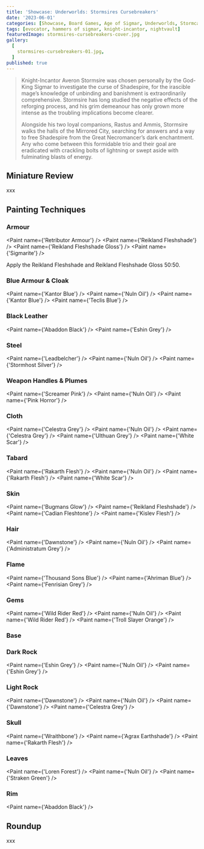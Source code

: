 ```yaml
---
title: 'Showcase: Underworlds: Stormsires Cursebreakers'
date: '2023-06-01'
categories: [Showcase, Board Games, Age of Sigmar, Underworlds, Stormcast Eternals]
tags: [evocator, hammers of sigmar, knight-incantor, nightvault]
featuredImage: stormsires-cursebreakers-cover.jpg
gallery:
  [
    stormsires-cursebreakers-01.jpg,
  ]
published: true
---
```


> Knight-Incantor Averon Stormsire was chosen personally by the God-King Sigmar to investigate the curse of Shadespire,
> for the irascible mage’s knowledge of unbinding and banishment is extraordinarily comprehensive. Stormsire has long
> studied the negative effects of the reforging process, and his grim demeanour has only grown more intense as
> the troubling implications become clearer.
>
> Alongside his two loyal companions, Rastus and Ammis, Stormsire walks the halls of the Mirrored City, searching for
> answers and a way to free Shadespire from the Great Necromancer’s dark enchantment. Any who come between this
> formidable trio and their goal are eradicated with crackling bolts of lightning or swept aside with fulminating
> blasts of energy.

## Miniature Review

xxx

## Painting Techniques

### Armour
<Paint name={'Retributor Armour'} />
<Paint name={'Reikland Fleshshade'} />
<Paint name={'Reikland Fleshshade Gloss'} />
<Paint name={'Sigmarite'} />

Apply the Reikland Fleshshade and Reikland Fleshshade Gloss 50:50.

### Blue Armour & Cloak
<Paint name={'Kantor Blue'} />
<Paint name={'Nuln Oil'} />
<Paint name={'Kantor Blue'} />
<Paint name={'Teclis Blue'} />

### Black Leather
<Paint name={'Abaddon Black'} />
<Paint name={'Eshin Grey'} />

### Steel
<Paint name={'Leadbelcher'} />
<Paint name={'Nuln Oil'} />
<Paint name={'Stormhost Silver'} />

### Weapon Handles & Plumes
<Paint name={'Screamer Pink'} />
<Paint name={'Nuln Oil'} />
<Paint name={'Pink Horror'} />

### Cloth
<Paint name={'Celestra Grey'} />
<Paint name={'Nuln Oil'} />
<Paint name={'Celestra Grey'} />
<Paint name={'Ulthuan Grey'} />
<Paint name={'White Scar'} />

### Tabard
<Paint name={'Rakarth Flesh'} />
<Paint name={'Nuln Oil'} />
<Paint name={'Rakarth Flesh'} />
<Paint name={'White Scar'} />

### Skin
<Paint name={'Bugmans Glow'} />
<Paint name={'Reikland Fleshshade'} />
<Paint name={'Cadian Fleshtone'} />
<Paint name={'Kislev Flesh'} />

### Hair
<Paint name={'Dawnstone'} />
<Paint name={'Nuln Oil'} />
<Paint name={'Administratum Grey'} />

### Flame
<Paint name={'Thousand Sons Blue'} />
<Paint name={'Ahriman Blue'} />
<Paint name={'Fenrisian Grey'} />

### Gems
<Paint name={'Wild Rider Red'} />
<Paint name={'Nuln Oil'} />
<Paint name={'Wild Rider Red'} />
<Paint name={'Troll Slayer Orange'} />

### Base

### Dark Rock
<Paint name={'Eshin Grey'} />
<Paint name={'Nuln Oil'} />
<Paint name={'Eshin Grey'} />

### Light Rock
<Paint name={'Dawnstone'} />
<Paint name={'Nuln Oil'} />
<Paint name={'Dawnstone'} />
<Paint name={'Celestra Grey'} />

### Skull
<Paint name={'Wraithbone'} />
<Paint name={'Agrax Earthshade'} />
<Paint name={'Rakarth Flesh'} />

### Leaves
<Paint name={'Loren Forest'} />
<Paint name={'Nuln Oil'} />
<Paint name={'Straken Green'} />

### Rim
<Paint name={'Abaddon Black'} />

## Roundup

xxx